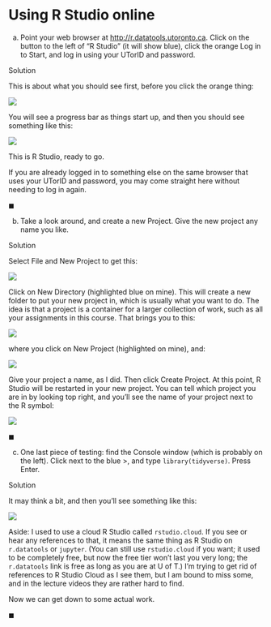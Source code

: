 # Using R Studio online

(a) Point your web browser at <http://r.datatools.utoronto.ca>. Click on the button to the left of "R Studio" (it will show blue), click the orange Log in to Start, and log in using your UTorID and password.

Solution

This is about what you should see first, before you click the orange thing:

![](Screenshot_2021-08-27_14-54-52.png)

You will see a progress bar as things start up, and then you should see something like this:

![](Screenshot_2023-05-16_12-12-45.png)

This is R Studio, ready to go.

If you are already logged in to something else on the same browser that uses your UTorID and password, you may come straight here without needing to log in again.

$\blacksquare$

(b) Take a look around, and create a new Project. Give the new project any name you like.

Solution

Select File and New Project to get this:

![](Screenshot_2021-08-27_15-39-02.png)

Click on New Directory (highlighted blue on mine). This will create a new folder to put your new project in, which is usually what you want to do. The idea is that a project is a container for a larger collection of work, such as all your assignments in this course. That brings you to this:

![](Screenshot_2021-08-27_15-43-04.png)

where you click on New Project (highlighted on mine), and:

![](Screenshot_2021-08-27_15-44-58.png)

Give your project a name, as I did. Then click Create Project. At this point, R Studio will be restarted in your new project. You can tell which project you are in by looking top right, and you'll see the name of your project next to the R symbol:

![](Screenshot_2021-08-27_16-00-36.png)

$\blacksquare$

(c) One last piece of testing: find the Console window (which is probably on the left). Click next to the blue \>, and type `library(tidyverse)`. Press Enter.

Solution

It may think a bit, and then you'll see something like this:

![](Screenshot_2022-08-30_16-07-40.png)

Aside: I used to use a cloud R Studio called `rstudio.cloud`. If you see or hear any references to that, it means the same thing as R Studio on `r.datatools` or `jupyter`. (You can still use `rstudio.cloud` if you want; it used to be completely free, but now the free tier won't last you very long; the `r.datatools` link is free as long as you are at U of T.) I'm trying to get rid of references to R Studio Cloud as I see them, but I am bound to miss some, and in the lecture videos they are rather hard to find.

Now we can get down to some actual work.

$\blacksquare$
